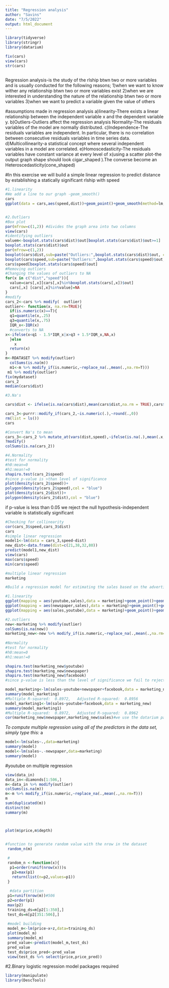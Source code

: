 ---
title: "Regression analysis"
author: "Savins"
date: "7/5/2022"
output: html_document
---
```{r include=FALSE}
library(tidyverse)
library(stringr)
library(datarium)
```

```{r}

fix(cars)
view(cars)
str(cars)
 
```

Regression analysis-is the study of the rlship btwn two or more variables and is usually conducted for the following reasons;
1)when we want to know wither any relationship btwn two or more variables exist
2)when we are interested in understanding the nature of the relationship btwn two or more variables
3)when we want to predict a variable given the value of others

#assumptions made in regression analysis
a)linearity-There exists a linear relationship between the independent variable x and the dependent variable y.
b)Outliers-Outliers affect the regression analysis
Normality-The residuals variables of the model are normally distributed.
c)Independence-The residuals variables are independent. In particular, there is no correlation between consecutive residuals variables in time series data.
d)Multicollinearity-a statistical concept where several independent variables in a model are correlated.
e)Homoscedasticity-The residuals variables  have constant variance at every level of x(using a scatter plot-the output graph shape should look cigar_shaped ).The converse become an Heteroscedasticity(cone_shaped)

#In this exercise we will build a simple linear regression to predict distance by establishing a statically significant rlship with speed
```{r}
#1.linearity
#We add a line to our graph -geom_smooth()
cars
ggplot(data = cars,aes(speed,dist))+geom_point()+geom_smooth(method=lm,se=FALSE)


#2.Outliers
#Box plot
par(mfrow=c(1,2)) #divides the graph area into two columns
view(cars)
#identifying outliers
valuem<-boxplot.stats(cars$dist)$out[boxplot.stats(cars$dist)$out>=1]
boxplot.stats(cars$dist)$out
par(mfrow=c(1,2))
boxplot(cars$dist,sub=paste("Outliers:",boxplot.stats(cars$dist)$out, collapse = ", "))
boxplot(cars$speed,sub=paste("Outliers:",boxplot.stats(cars$speed)$out,collapse = ", "))
cars$speed[boxplot.stats(cars$speed)$out]
#Removing outliers
#Changing the values of outliers to NA
for(x in c("dist","speed")){
  value=cars[,x][cars[,x]%in%boxplot.stats(cars[,x])$out]
  cars[,x] [cars[,x]%in%value]=NA
}
#modify
cars_2<-cars %>% modify(  outlier)
outlier<- function(x, na.rm=TRUE){
  if(is.numeric(x)==T){
  q1=quantile(x,.25)
  q3=quantile(x,.75)
  IQR_x<-IQR(x)
  #converts to NA
x<-ifelse(x<q1 - 1.5*IQR_x|x>q3 + 1.5*IQR_x,NA,x)
  }else
    x
  return(x)
}
m<-RDATASET %>% modify(outlier)
  colSums(is.na(m))
  m1<-m %>% modify_if(is.numeric,~replace_na(.,mean(.,na.rm=T)))
 m1 %>% modify(outlier)
fix(mydataset)
cars_2
median(cars$dist)
```


```{r}
#3.Na's

cars$dist <- ifelse(is.na(cars$dist),mean(cars$dist,na.rm = TRUE),cars$dist)%>% trunc(cars)

cars_3<-purrr::modify_if(cars_2,~is.numeric(.),~round(.,0))
rm(list = ls())
cars

#Convert Na's to mean
cars_3<-cars_2 %>% mutate_at(vars(dist,speed),~ifelse(is.na(.),mean(.x,na.rm=TRUE),.x)) %>% trunc(.)
?modify()
colSums(is.na(cars_2))

#4.Normality
#test for normality
#h0:mean=0
#h1:mean!=0
shapiro.test(cars_2$speed)
#since p-value is >than level of significance
plot(density(cars_2$speed))+
polygon(density(cars_2$speed),col = "blue")
plot(density(cars_2$dist))+
polygon(density(cars_2$dist),col = "blue")
```

if p-value is less than 0.05 we reject the null hypothesis-independent variable is statistically significant
```{r}
#Checking for collinearity
cor(cars_3$speed,cars_3$dist)
cars
#simple linear regression
model1<-lm(data = cars_3,speed~dist)
new_dist<-data.frame(dist=c(21,38,32,80))
predict(model1,new_dist)
view(cars)
max(cars$speed)
min(cars$speed)

```
```{r}
#multiple linear regression
marketing

#Build a regression model for estimating the sales based on the advertising budget invested in YouTube , facebook and newspaper

#1.linearity
ggplot(mapping = aes(youtube,sales),data = marketing)+geom_point()+geom_smooth(method = lm,se=FALSE)
ggplot(mapping = aes(newspaper,sales),data = marketing)+geom_point()+geom_smooth(method = lm,se=FALSE)
ggplot(mapping = aes(sales,youtube),data = marketing)+geom_point()+geom_smooth(method = lm,se=FALSE)

#2.outliers
new<-marketing %>% modify(outlier)
colSums(is.na(new))
marketing_new<-new %>% modify_if(is.numeric,~replace_na(.,mean(.,na.rm=T)))
                                 
#Normality
#test for normality
#h0:mean=0
#h1:mean!=0

shapiro.test(marketing_new$youtube)
shapiro.test(marketing_new$newspaper)
shapiro.test(marketing_new$facebook)
#since p-value is less than the level of significance we fail to reject h0

model_marketing<-lm(sales~youtube+newspaper+facebook,data = marketing_new)
summary(model_marketing)
#Multiple R-squared:  0.8972,	Adjusted R-squared:  0.8956 
model_marketing1<-lm(sales~youtube+facebook,data = marketing_new)
summary(model_marketing1)
#Multiple R-squared:  0.8972,	Adjusted R-squared:  0.8962 
cor(marketing_new$newspaper,marketing_new$sales)#we use the datarium package to access the cor ()
```

*To compute multiple regression using all of the predictors in the data set, simply type this:
*a
```{r}
model<-lm(sales~.,data=marketing)
summary(model)
model<-lm(sales~.-newspaper,data=marketing)
summary(model)

```



#youtube on multiple regression
```{r}
view(data_in)
data_in<-diamonds[1:506,]
m<-data_in %>% modify(outlier) 
colSums(is.na(m))
m<-m %>% modify_if(is.numeric,~replace_na(.,mean(.,na.rm=T)))
m
sum(duplicated(m))
distinct(m)
summary(m)



plot(m$price,m$depth)

 
#function to generate random value with the nrow in the dataset
 random_n(m)

 #
 random_n <-function(x){
  p1=order(runif(nrow(x)))s
   p2=max(p1)
   return(list(n=p2,values=p1))
 }
 
  #data partition
 p1=runif(nrow(m))#506
 p2=order(p1)
 max(p2)
 training_ds=m[p2[1:350],]
 test_ds=m[p2[351:506],]
 
 #model building
 model_m<-lm(price~x+z,data=training_ds)
 plot(model_m)
 summary(model_m)
 pred_value<-predict(model_m,test_ds)
 pred_value
 test_ds$price_pred<-pred_value
 view(test_ds %>% select(price,price_pred))
```


#2.Binary logistic regression model
packages required
```{r}
library(manipulate)
library(DescTools)
```





















